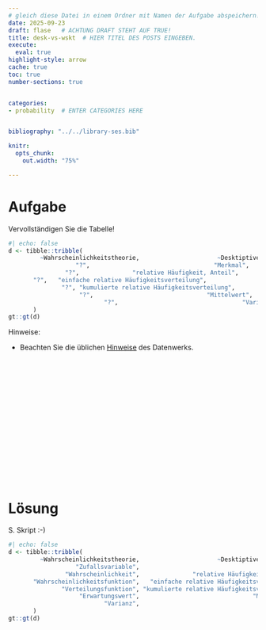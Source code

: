 ```yaml
---
# gleich diese Datei in einem Ordner mit Namen der Aufgabe abspeichern!
date: 2025-09-23
draft: flase   # ACHTUNG DRAFT STEHT AUF TRUE!
title: desk-vs-wskt  # HIER TITEL DES POSTS EINGEBEN.
execute: 
  eval: true 
highlight-style: arrow 
cache: true
toc: true
number-sections: true


categories:
- probability  # ENTER CATEGORIES HERE


bibliography: "../../library-ses.bib"

knitr:
  opts_chunk:
    out.width: "75%"

---
```






# Aufgabe 

Vervollständigen Sie die Tabelle!


```r
#| echo: false
d <- tibble::tribble(
         ~Wahrscheinlichkeitstheorie,                      ~Desktiptive.Statistik,
                   "?",                                   "Merkmal",
                "?",               "relative Häufigkeit, Anteil",
       "?",   "einfache relative Häufigkeitsverteilung",
               "?", "kumulierte relative Häufigkeitsverteilung",
                    "?",                                "Mittelwert",
                           "?",                                   "Varianz"
       )
gt::gt(d)
```



Hinweise:


- Beachten Sie die üblichen [Hinweise](https://datenwerk.netlify.app/hinweise) des Datenwerks.


</br>
</br>
</br>

</br>
</br>
</br>

</br>
</br>
</br>

</br>
</br>
</br>











# Lösung 

S. Skript :-)

```r
#| echo: false
d <- tibble::tribble(
         ~Wahrscheinlichkeitstheorie,                      ~Desktiptive.Statistik,
                   "Zufallsvariable",                                   "Merkmal",
                "Wahrscheinlichkeit",               "relative Häufigkeit, Anteil",
       "Wahrscheinlichkeitsfunktion",   "einfache relative Häufigkeitsverteilung",
               "Verteilungsfunktion", "kumulierte relative Häufigkeitsverteilung",
                    "Erwartungswert",                                "Mittelwert",
                           "Varianz",                                   "Varianz"
       )
gt::gt(d)
```



